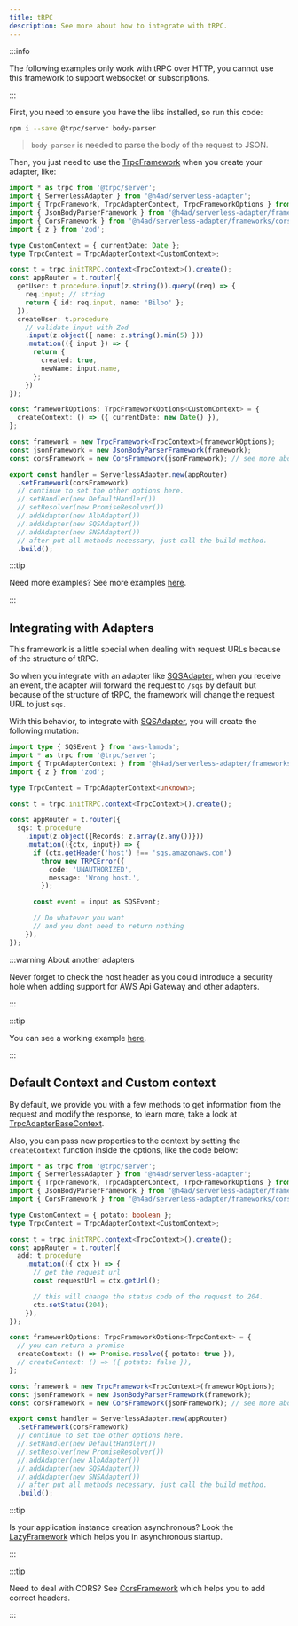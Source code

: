 ---
title: tRPC
description: See more about how to integrate with tRPC.
---

:::info

The following examples only work with tRPC over HTTP, you cannot use this framework to support websocket or subscriptions.

:::

First, you need to ensure you have the libs installed, so run this code:

```bash
npm i --save @trpc/server body-parser
```

> `body-parser` is needed to parse the body of the request to JSON.

Then, you just need to use the [TrpcFramework](../../api/Frameworks/TrpcFramework) when you create your adapter, like:

```ts title="index.ts"
import * as trpc from '@trpc/server';
import { ServerlessAdapter } from '@h4ad/serverless-adapter';
import { TrpcFramework, TrpcAdapterContext, TrpcFrameworkOptions } from '@h4ad/serverless-adapter/frameworks/trpc';
import { JsonBodyParserFramework } from '@h4ad/serverless-adapter/frameworks/body-parser';
import { CorsFramework } from '@h4ad/serverless-adapter/frameworks/cors';
import { z } from 'zod';

type CustomContext = { currentDate: Date };
type TrpcContext = TrpcAdapterContext<CustomContext>;

const t = trpc.initTRPC.context<TrpcContext>().create();
const appRouter = t.router({
  getUser: t.procedure.input(z.string()).query((req) => {
    req.input; // string
    return { id: req.input, name: 'Bilbo' };
  }),
  createUser: t.procedure
    // validate input with Zod
    .input(z.object({ name: z.string().min(5) }))
    .mutation(({ input }) => {
      return {
        created: true,
        newName: input.name,
      };
    })
});

const frameworkOptions: TrpcFrameworkOptions<CustomContext> = {
  createContext: () => ({ currentDate: new Date() }),
};

const framework = new TrpcFramework<TrpcContext>(frameworkOptions);
const jsonFramework = new JsonBodyParserFramework(framework);
const corsFramework = new CorsFramework(jsonFramework); // see more about: https://serverless-adapter.viniciusl.com.br/docs/main/frameworks/cors

export const handler = ServerlessAdapter.new(appRouter)
  .setFramework(corsFramework)
  // continue to set the other options here.
  //.setHandler(new DefaultHandler())
  //.setResolver(new PromiseResolver())
  //.addAdapter(new AlbAdapter())
  //.addAdapter(new SQSAdapter())
  //.addAdapter(new SNSAdapter())
  // after put all methods necessary, just call the build method.
  .build();
```

:::tip

Need more examples? See more examples [here](https://github.com/H4ad/serverless-adapter-examples#trpc).

:::

## Integrating with Adapters

This framework is a little special when dealing with request URLs because of the structure of tRPC.

So when you integrate with an adapter like [SQSAdapter](/docs/main/adapters/aws/sqs), when you receive an event, the adapter will forward the request to `/sqs` by default
but because of the structure of tRPC, the framework will change the request URL to just `sqs`.

With this behavior, to integrate with [SQSAdapter](/docs/main/adapters/aws/sqs), you will create the following mutation:

```typescript title="index.ts"
import type { SQSEvent } from 'aws-lambda';
import * as trpc from '@trpc/server';
import { TrpcAdapterContext } from '@h4ad/serverless-adapter/frameworks/trpc';
import { z } from 'zod';

type TrpcContext = TrpcAdapterContext<unknown>;

const t = trpc.initTRPC.context<TrpcContext>().create();

const appRouter = t.router({
  sqs: t.procedure
    .input(z.object({Records: z.array(z.any())}))
    .mutation(({ctx, input}) => {
      if (ctx.getHeader('host') !== 'sqs.amazonaws.com')
        throw new TRPCError({
          code: 'UNAUTHORIZED',
          message: 'Wrong host.',
        });

      const event = input as SQSEvent;

      // Do whatever you want
      // and you dont need to return nothing
    }),
});
```

:::warning About another adapters

Never forget to check the host header as you could introduce a security hole when adding support for AWS Api Gateway and other adapters.

:::

:::tip

You can see a working example [here](https://github.com/H4ad/serverless-adapter-examples/tree/master/src/trpc/aws/api-gateway-v2-and-sqs.entry.ts).

:::

## Default Context and Custom context

By default, we provide you with a few methods to get information from the request and modify the response,
to learn more, take a look at [TrpcAdapterBaseContext](../../api/Frameworks/TrpcFramework/TrpcAdapterBaseContext).

Also, you can pass new properties to the context by setting the `createContext` function inside the options,
like the code below:

```typescript title="index.ts"
import * as trpc from '@trpc/server';
import { ServerlessAdapter } from '@h4ad/serverless-adapter';
import { TrpcFramework, TrpcAdapterContext, TrpcFrameworkOptions } from '@h4ad/serverless-adapter/frameworks/trpc';
import { JsonBodyParserFramework } from '@h4ad/serverless-adapter/frameworks/body-parser';
import { CorsFramework } from '@h4ad/serverless-adapter/frameworks/cors';

type CustomContext = { potato: boolean };
type TrpcContext = TrpcAdapterContext<CustomContext>;

const t = trpc.initTRPC.context<TrpcContext>().create();
const appRouter = t.router({
  add: t.procedure
    .mutation(({ ctx }) => {
      // get the request url
      const requestUrl = ctx.getUrl();

      // this will change the status code of the request to 204.
      ctx.setStatus(204);
    }),
});

const frameworkOptions: TrpcFrameworkOptions<TrpcContext> = {
  // you can return a promise
  createContext: () => Promise.resolve({ potato: true }),
  // createContext: () => ({ potato: false }),
};

const framework = new TrpcFramework<TrpcContext>(frameworkOptions);
const jsonFramework = new JsonBodyParserFramework(framework);
const corsFramework = new CorsFramework(jsonFramework); // see more about: https://serverless-adapter.viniciusl.com.br/docs/main/frameworks/cors

export const handler = ServerlessAdapter.new(appRouter)
  .setFramework(corsFramework)
  // continue to set the other options here.
  //.setHandler(new DefaultHandler())
  //.setResolver(new PromiseResolver())
  //.addAdapter(new AlbAdapter())
  //.addAdapter(new SQSAdapter())
  //.addAdapter(new SNSAdapter())
  // after put all methods necessary, just call the build method.
  .build();
```

:::tip

Is your application instance creation asynchronous? Look the [LazyFramework](./helpers/lazy) which helps you in asynchronous startup.

:::

:::tip

Need to deal with CORS? See [CorsFramework](./helpers/cors) which helps you to add correct headers.

:::
